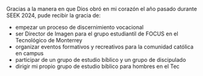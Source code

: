 
Gracias a la manera en que Dios obró en mi corazón el año pasado durante SEEK 2024, pude recibir la gracia de:
- empezar un proceso de discernimiento vocacional
- ser Director de Imagen para el grupo estudiantil de FOCUS en el Tecnológico de Monterrey
- organizar eventos formativos y recreativos para la comunidad católica en campus
- participar de un grupo de estudio bíblico y un grupo de discipulado
- dirigir mi propio grupo de estudio bíblico para hombres en el Tec

<ThisYearImages />
